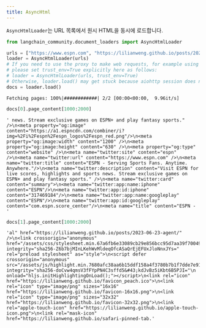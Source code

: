 ```yaml
---
title: AsyncHtml
---
```


`AsyncHtmlLoader`는 URL 목록에서 원시 HTML을 동시에 로드합니다.

```python
from langchain_community.document_loaders import AsyncHtmlLoader
```

```python
urls = ["https://www.espn.com", "https://lilianweng.github.io/posts/2023-06-23-agent/"]
loader = AsyncHtmlLoader(urls)
# If you need to use the proxy to make web requests, for example using http_proxy/https_proxy environmental variables,
# please set trust_env=True explicitly here as follows:
# loader = AsyncHtmlLoader(urls, trust_env=True)
# Otherwise, loader.load() may get stuck because aiohttp session does not recognize the proxy by default
docs = loader.load()
```

```output
Fetching pages: 100%|############| 2/2 [00:00<00:00,  9.96it/s]
```

```python
docs[0].page_content[1000:2000]
```

```output
' news. Stream exclusive games on ESPN+ and play fantasy sports." />\n<meta property="og:image" content="https://a1.espncdn.com/combiner/i?img=%2Fi%2Fespn%2Fespn_logos%2Fespn_red.png"/>\n<meta property="og:image:width" content="1200" />\n<meta property="og:image:height" content="630" />\n<meta property="og:type" content="website" />\n<meta name="twitter:site" content="espn" />\n<meta name="twitter:url" content="https://www.espn.com" />\n<meta name="twitter:title" content="ESPN - Serving Sports Fans. Anytime. Anywhere."/>\n<meta name="twitter:description" content="Visit ESPN for live scores, highlights and sports news. Stream exclusive games on ESPN+ and play fantasy sports." />\n<meta name="twitter:card" content="summary">\n<meta name="twitter:app:name:iphone" content="ESPN"/>\n<meta name="twitter:app:id:iphone" content="317469184"/>\n<meta name="twitter:app:name:googleplay" content="ESPN"/>\n<meta name="twitter:app:id:googleplay" content="com.espn.score_center"/>\n<meta name="title" content="ESPN - '
```

```python
docs[1].page_content[1000:2000]
```

```output
'al" href="https://lilianweng.github.io/posts/2023-06-23-agent/" />\n<link crossorigin="anonymous" href="/assets/css/stylesheet.min.67a6fb6e33089cb29e856bcc95d7aa39f70049a42b123105531265a0d9f1258b.css" integrity="sha256-Z6b7bjMInLKehWvMldeqOfcASaQrEjEFUxJloNnxJYs=" rel="preload stylesheet" as="style">\n<script defer crossorigin="anonymous" src="/assets/js/highlight.min.7680afc38aa6b15ddf158a4f3780b7b1f7dde7e91d26f073e6229bb7a0793c92.js" integrity="sha256-doCvw4qmsV3fFYpPN4C3sffd5&#43;kdJvBz5iKbt6B5PJI="\n    onload="hljs.initHighlightingOnLoad();"></script>\n<link rel="icon" href="https://lilianweng.github.io/favicon_peach.ico">\n<link rel="icon" type="image/png" sizes="16x16" href="https://lilianweng.github.io/favicon-16x16.png">\n<link rel="icon" type="image/png" sizes="32x32" href="https://lilianweng.github.io/favicon-32x32.png">\n<link rel="apple-touch-icon" href="https://lilianweng.github.io/apple-touch-icon.png">\n<link rel="mask-icon" href="https://lilianweng.github.io/safari-pinned-tab.'
```